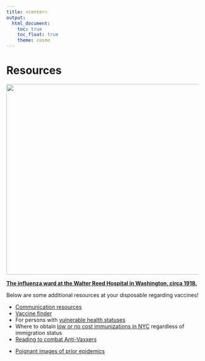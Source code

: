 ```yaml
---
title: <center> 
output: 
  html_document:
    toc: true
    toc_float: true
    theme: cosmo
---
```


# Resources

<img src="images/flu1.jpg" style="width:800px;height:500px" class="center">

[**The influenza ward at the Walter Reed Hospital in Washington, circa 1918.**](https://www.nytimes.com/2020/03/20/world/europe/coronavirus-aids-spanish-flu-ebola-epidemics.html)

Below are some additional resources at your disposable regarding vaccines!

<ul><li> [Communication resources](https://www.cdc.gov/flu/resource-center/index.htm)
<li> [Vaccine finder](https://vaccinefinder.org/find-vaccine)
<li> For persons with [vulnerable health statuses](https://www.cdc.gov/flu/highrisk/index.htm)
<li> Where to obtain [low or no cost immunizations in NYC](	https://www1.nyc.gov/site/doh/services/immunization-clinics.page) regardless of immigration status
<li> [Reading to combat Anti-Vaxxers](https://www.theatlantic.com/health/archive/2020/10/how-change-mind-anti-vaxxer/616722/)
<li> [Poignant images of prior epidemics](https://www.nytimes.com/2020/03/20/world/europe/coronavirus-aids-spanish-flu-ebola-epidemics.html)



